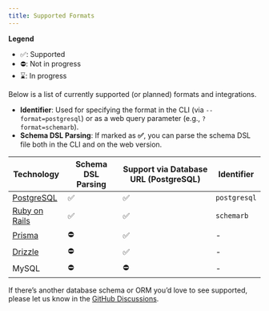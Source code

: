 ```yaml
---
title: Supported Formats
---
```


**Legend**

- ✅: Supported
- ⛔: Not in progress
- ⌛️: In progress

Below is a list of currently supported (or planned) formats and integrations.

- **Identifier**: Used for specifying the format in the CLI (via `--format=postgresql`) or as a web query parameter (e.g., `?format=schemarb`).
- **Schema DSL Parsing**: If marked as **✅**, you can parse the schema DSL file both in the CLI and on the web version.

| Technology                                  | Schema DSL Parsing | Support via Database URL (PostgreSQL) | Identifier   |
| ------------------------------------------- | ------------------ | ------------------------------------- | ------------ |
| [PostgreSQL](/docs/static-build/postgresql) | ✅                 | ✅                                    | `postgresql` |
| [Ruby on Rails](/docs/static-build/rails)   | ✅                 | ✅                                    | `schemarb`   |
| [Prisma](/docs/static-build/prisma)         | ⛔                 | ✅                                    | -            |
| [Drizzle](/docs/static-build/drizzle)       | ⛔                 | ✅                                    | -            |
| MySQL                                       | ⛔                 | ⛔                                    | -            |

If there’s another database schema or ORM you’d love to see supported, please let us know in the [GitHub Discussions](https://github.com/liam-hq/liam/discussions/364).
